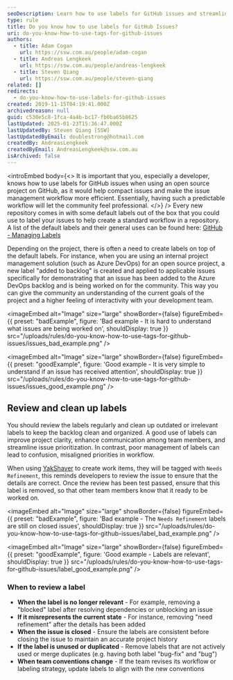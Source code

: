 ```yaml
---
seoDescription: Learn how to use labels for GitHub issues and streamline your open-source project's workflow.
type: rule
title: Do you know how to use labels for GitHub Issues?
uri: do-you-know-how-to-use-tags-for-github-issues
authors:
  - title: Adam Cogan
    url: https://ssw.com.au/people/adam-cogan
  - title: Andreas Lengkeek
    url: https://ssw.com.au/people/andreas-lengkeek
  - title: Steven Qiang
    url: https://ssw.com.au/people/steven-qiang
related: []
redirects:
  - do-you-know-how-to-use-labels-for-github-issues
created: 2019-11-15T04:19:41.000Z
archivedreason: null
guid: c530e5c8-1fca-4a4b-bc17-fb0ba65b8625
lastUpdated: 2025-01-23T15:36:47.000Z
lastUpdatedBy: Steven Qiang [SSW]
lastUpdatedByEmail: doublestrong@hotmail.com
createdBy: AndreasLengkeek
createdByEmail: AndreasLengkeek@ssw.com.au
isArchived: false
---
```


<introEmbed
  body={<>
It is important that you, especially a developer, knows how to use labels for GitHub issues when using an open source project on GitHub, as it would help compact issues and make the issue management workflow more efficient. Essentially, having such a predictable workflow will let the community feel professional.
  </>}
/>
Every new repository comes in with some default labels out of the box that you could use to label your issues to help create a standard workflow in a repository. A list of the default labels and their general uses can be found here: [GitHub - Managing Labels](https://docs.github.com/en/issues/using-labels-and-milestones-to-track-work/managing-labels)

Depending on the project, there is often a need to create labels on top of the default labels. For instance, when you are using an internal project management solution (such as Azure DevOps) for an open source project, a new label "added to backlog" is created and applied to applicable issues specifically for demonstrating that an issue has been added to the Azure DevOps backlog and is being worked on for the community. This way you can give the community an understanding of the current goals of the project and a higher feeling of interactivity with your development team.

<imageEmbed
  alt="Image"
  size="large"
  showBorder={false}
  figureEmbed={{
    preset: "badExample",
    figure: 'Bad example - It is hard to understand what issues are being worked on',
    shouldDisplay: true
  }}
  src="/uploads/rules/do-you-know-how-to-use-tags-for-github-issues/issues_bad_example.png"
/>

<imageEmbed
  alt="Image"
  size="large"
  showBorder={false}
  figureEmbed={{
    preset: "goodExample",
    figure: 'Good example - It is very simple to understand if an issue has received attention',
    shouldDisplay: true
  }}
  src="/uploads/rules/do-you-know-how-to-use-tags-for-github-issues/issues_good_example.png"
/>

## Review and clean up labels

You should review the labels regularly and clean up outdated or irrelevant labels to keep the backlog clean and organized. A good use of labels can improve project clarity, enhance communication among team members, and streamline issue prioritization. In contrast, poor management of labels can lead to confusion, misaligned priorities in workflow.

When using [YakShaver](https://yakshaver.ai) to create work items, they will be tagged with `Needs Refinement`, this reminds developers to review the issue to ensure that the details are correct. Once the review has been test passed, ensure that this label is removed, so that other team members know that it ready to be worked on.

<imageEmbed
  alt="Image"
  size="large"
  showBorder={false}
  figureEmbed={{
    preset: "badExample",
    figure: 'Bad example - The `Needs Refinement` labels are still on closed issues',
    shouldDisplay: true
  }}
  src="/uploads/rules/do-you-know-how-to-use-tags-for-github-issues/label_bad_example.png"
/>

<imageEmbed
  alt="Image"
  size="large"
  showBorder={false}
  figureEmbed={{
    preset: "goodExample",
    figure: 'Good example - Labels are relevant',
    shouldDisplay: true
  }}
  src="/uploads/rules/do-you-know-how-to-use-tags-for-github-issues/label_good_example.png"
/>

### When to review a label

* **When the label is no longer relevant** - For example, removing a "blocked" label after resolving dependencies or unblocking an issue
* **If it misrepresents the current state** - For instance, removing "need refinement" after the details has been added
* **When the issue is closed** - Ensure the labels are consistent before closing the issue to maintain an accurate project history
* **If the label is unused or duplicated** - Remove labels that are not actively used or merge duplicates (e.g. having both label "bug-fix" and "bug")
* **When team conventions change** - If the team revises its workflow or labeling strategy, update labels to align with the new conventions
